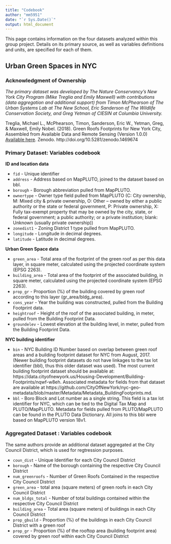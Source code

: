 ```yaml
---
title: "Codebook"
author: "mm5951"
date: "`r Sys.Date()`"
output: html_document
---
```


This page contains information on the four datasets analyzed within this group project. Details on its primary source, as well as variables definitions and units, are specified for each of them.

## Urban Green Spaces in NYC

### Acknowledgment of Ownership

*The primary dataset was developed by The Nature Conservancy's New York City Program (Mike Treglia and Emily Maxwell) with contributions (data aggregation and additional support) from Timon McPhearson of The Urban Systems Lab at The New School, Eric Sanderson of The Wildlife Conservation Society, and Greg Yetman of CIESIN at Columbia University.*

Treglia, Michael L., McPhearson, Timon, Sanderson, Eric W., Yetman, Greg, & Maxwell, Emily Nobel. (2018). Green Roofs Footprints for New York City, Assembled from Available Data and Remote Sensing (Version 1.0.0) [Available here](https://github.com/tnc-ny-science/NYC_GreenRoofMapping/tree/master/greenroof_gisdata/CurrentDatasets). Zenodo. http://doi.org/10.5281/zenodo.1469674

### Primary Dataset: Variables codebook

**ID and location data**

* `fid` - Unique identifier
* `address` - Address based on MapPLUTO, joined to the dataset based on bbl.
* `borough` - Borough abbreviation pulled from MapPLUTO.
* `ownertype` - Owner type field pulled from MapPLUTO (C: City ownership, M: Mixed city & private ownership, O: Other – owned by either a public authority or the state or federal government, P: Private ownership, X: Fully tax-exempt property that may be owned by the city, state, or federal government; a public authority; or a private institution; blank: Unknown (usually private ownership))
* `zonedist1` - Zoning District 1 type pulled from MapPLUTO.
* `longitude` - Longitude in decimal degrees.
* `latitude` - Latitude in decimal degrees.

**Urban Green Space data**

* `green_area` - Total area of the footprint of the green roof as per this data layer, in square meter, calculated using the projected coordinate system (EPSG 2263).
* `building_area` - Total area of the footprint of the associated building, in square meter, calculated using the projected coordinate system (EPSG 2263).
* `prop_gr` - Proportion (%) of the building covered by green roof according to this layer (gr_area/bldg_area).
* `cons_year` - Year the building was constructed, pulled from the Building Footprint data.
* `heightroof` - Height of the roof of the associated building, in meter, pulled from the Building Footprint Data.
* `groundelev` - Lowest elevation at the building level, in meter, pulled from the Building Footprint Data.

**NYC building identifier**

* `bin` - NYC Building ID Number based on overlap between green roof areas and a building footprint dataset for NYC from August, 2017. (Newer building footprint datasets do not have linkages to the tax lot identifier (bbl), thus this older dataset was used). The most current building footprint dataset should be available at: https://data.cityofnewyork.us/Housing-Development/Building-Footprints/nqwf-w8eh. Associated metadata for fields from that dataset are available at https://github.com/CityOfNewYork/nyc-geo-metadata/blob/master/Metadata/Metadata_BuildingFootprints.md.
* `bbl` - Boro Block and Lot number as a single string. This field is a tax lot identifier for NYC, which can be tied to the Digital Tax Map and PLUTO/MapPLUTO. Metadata for fields pulled from PLUTO/MapPLUTO can be found in the PLUTO Data Dictionary. All joins to this bbl were based on MapPLUTO version 18v1.


### Aggregated Dataset : Variables codebook

The same authors provide an additional dataset aggregated at the City Council District, which is used for regtression purposes.

* `coun_dist` - Unique Identifier for each City Council District
* `borough` -  Name of the borough containing the respective City Council District
* `num_greenroofs` - Number of Green Roofs Contained in the respective City Council District
* `green_area` - total area (square meters) of green roofs in each City Council District
* `num_bldgs_total` - Number of total buildings contained within the respective City Council District
* `building_area` - Total area (square meters) of buildings in each City Council District
* `prop_gbuild` - Proportion (%) of the buildings in each City Council District with a green roof
* `prop_gr` - Proportion (%) of the rooftop area (building footprint area) covered by green roof within each City Council District

